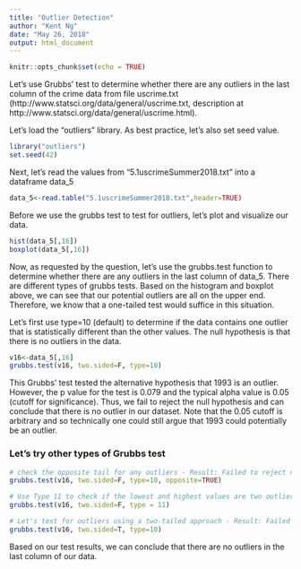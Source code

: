 ---
title: "Outlier Detection"
author: "Kent Ng"
date: "May 26, 2018"
output: html_document
---

```{r setup, include=FALSE}
knitr::opts_chunk$set(echo = TRUE)
```

Let's use Grubbs' test to determine whether there are any outliers in the last column of the crime data from  file uscrime.txt (http://www.statsci.org/data/general/uscrime.txt,
description at http://www.statsci.org/data/general/uscrime.html).

Let's load the "outliers" library. As best practice, let's also set seed value.
```{r}
library("outliers")
set.seed(42)
```

Next, let's read the values from "5.1uscrimeSummer2018.txt" into a dataframe data_5
```{r}
data_5<-read.table("5.1uscrimeSummer2018.txt",header=TRUE)
```

Before we use the grubbs test to test for outliers, let's plot and visualize our data.

```{r}
hist(data_5[,16])
boxplot(data_5[,16])
```

Now, as requested by the question, let's use the grubbs.test function to determine whether there are any outliers in the last column of data_5. There are different types of grubbs tests. Based on the histogram and boxplot above, we can see that our potential outliers are all on the upper end. Therefore, we know that a one-tailed test would suffice in this situation.

Let's first use type=10 (default) to determine if the data contains one outlier that is statistically different than the other values. The null hypothesis is that there is no outliers in the data.
```{r}
v16<-data_5[,16]
grubbs.test(v16, two.sided=F, type=10)
```
This Grubbs' test tested the alternative hypothesis that 1993 is an outlier. However, the p value for the test is 0.079 and the typical alpha value is 0.05 (cutoff for significance). Thus, we fail to reject the null hypothesis and can conclude that there is no outlier in our dataset. Note that the 0.05 cutoff is arbitrary and so technically one could still argue that 1993 could potentially be an outlier.

### Let's try other types of Grubbs test

```{r}
# check the opposite tail for any outliers - Result: Failed to reject null hypothesis
grubbs.test(v16, two.sided=F, type=10, opposite=TRUE)

# Use Type 11 to check if the lowest and highest values are two outliers on opposite tails - Result: Failed to reject null hypothesis
grubbs.test(v16, two.sided=F, type = 11)

# Let's test for outliers using a two-tailed approach - Result: Failed to reject null hypothesis
grubbs.test(v16, two.sided=T, type=10)
```

Based on our test results, we can conclude that there are no outliers in the last column of our data.








